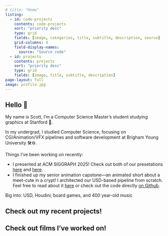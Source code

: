 ```yaml
---
# title: "Home"
listing:
  - id: code-projects
    contents: code-projects
    sort: "priority desc"
    type: grid
    fields: [image, categories, title, subtitle, description, source]
    grid-columns: 4
    field-display-names: 
      source: "Source code"
  - id: projects
    contents: projects
    sort: "priority desc"
    type: grid
    fields: [image, title, subtitle, description]
page-layout: full
image: profile.jpg
---
```

## Hello 👋

My name is Scott, I'm a Computer Science Master's student studying graphics at Stanford 🌲.

In my undergrad, I studied Computer Science, focusing on CG/Animation/VFX pipelines and software development at Brigham Young University 🛠⚙️.

Things I've been working on recently:

- I presented at ACM SIGGRAPH 2025! Check out both of our presetations [here](https://dl.acm.org/doi/10.1145/3721239.3734118) and [here](https://dl.acm.org/doi/10.1145/3721242.3734008).
- I finished up my senior animation capstone—an animated short about a meet-cute in a crypt! I architected our USD-based pipeline from scratch. Feel free to read about it [here](/code-projects/dungeon-pipeline) or check out the code directly [on Github](https://github.com/scottdmilner/dungeon-pipeline).

Big into: USD, Houdini, board games, and 400 year-old music

## Check out my recent projects!

::: {#code-projects}
:::

## Check out films I've worked on!

::: {#projects}
:::
